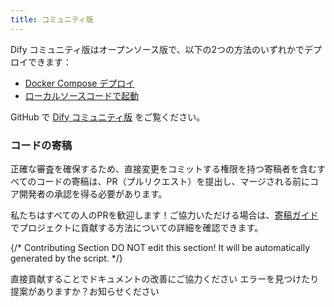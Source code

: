 ```yaml
---
title: コミュニティ版
---
```



Dify コミュニティ版はオープンソース版で、以下の2つの方法のいずれかでデプロイできます：

* [Docker Compose デプロイ](/ja-jp/getting-started/install-self-hosted/docker-compose)
* [ローカルソースコードで起動](/ja-jp/getting-started/install-self-hosted/local-source-code)

GitHub で [Dify コミュニティ版](https://github.com/langgenius/dify) をご覧ください。

### コードの寄稿

正確な審査を確保するため、直接変更をコミットする権限を持つ寄稿者を含むすべてのコードの寄稿は、PR（プルリクエスト）を提出し、マージされる前にコア開発者の承認を得る必要があります。

私たちはすべての人のPRを歓迎します！ご協力いただける場合は、[寄稿ガイド](https://github.com/langgenius/dify/blob/main/CONTRIBUTING_JA) でプロジェクトに貢献する方法についての詳細を確認できます。

{/*
Contributing Section
DO NOT edit this section!
It will be automatically generated by the script.
*/}

<CardGroup cols="2">
    <Card
        title="このページを編集する"
        icon="pen-to-square"
        href="https://github.com/langgenius/dify-docs/edit/main/ja-jp/getting-started/install-self-hosted/README.mdx"
    >
        直接貢献することでドキュメントの改善にご協力ください
    </Card>
    <Card
        title="問題を報告する"
        icon="github"
        href="https://github.com/langgenius/dify-docs/issues/new?title=ドキュメントの問題%3A%20&body=%23%23%20問題の説明%0A%3C%21--%20発見した問題について簡単に説明してください%20--%3E%0A%0A%23%23%20ページリンク%0Ahttps%3A%2F%2Fgithub.com%2Flanggenius%2Fdify-docs%2Fblob%2Fmain%2Fja-jp/getting-started/install-self-hosted%2FREADME.mdx%0A%0A%23%23%20提案される変更%0A%3C%21--%20特定の変更案がある場合は、ここで説明してください%20--%3E%0A%0A%3C%21--%20ドキュメントの品質向上にご協力いただきありがとうございます！%20--%3E"
    >
        エラーを見つけたり提案がありますか？お知らせください
    </Card>
</CardGroup>
